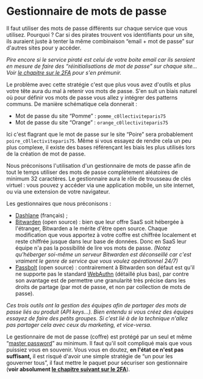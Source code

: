 # Gestionnaire de mots de passe

Il faut utiliser des mots de passe différents sur chaque service que vous utilisez. Pourquoi ? Car si des pirates trouvent vos identifiants pour un site, ils auraient juste à tenter la même combinaison “email + mot de passe” sur d'autres sites pour y accéder.

_Pire encore si le service piraté est celui de votre boite email car ils seraient en mesure de faire des “réinitialisations de mot de passe” sur chaque site… Voir [le chapitre sur le 2FA](security/two-factor-authentication.mdx) pour s'en prémunir._

Le problème avec cette stratégie c'est que plus vous avez d'outils et plus votre tête aura du mal à retenir vos mots de passe. S'en suit un biais naturel où pour définir vos mots de passe vous allez y intégrer des patterns communs. De manière schématique cela donnerait :

- Mot de passe du site “Pomme” : `pomme_c0llectiviteparis75`
- Mot de passe du site “Orange” : `orange_c0llectiviteparis75`

Ici c'est flagrant que le mot de passe sur le site “Poire” sera probablement `poire_c0llectiviteparis75`. Même si vous essayez de rendre cela un peu plus complexe, il existe des bases référençant les biais les plus utilisés lors de la création de mot de passe.

Nous préconisons l'utilisation d'un gestionnaire de mots de passe afin de tout le temps utiliser des mots de passe complètement aléatoires de minimum 32 caractères. Le gestionnaire aura le rôle de trousseau de clés virtuel : vous pouvez y accéder via une application mobile, un site internet, ou via une extension de votre navigateur.

Les gestionnaires que nous préconisons :

- [Dashlane](https://www.dashlane.com/) (français) ;
- [Bitwarden](https://bitwarden.com/) (open source) : bien que leur offre SaaS soit hébergée à l'étranger, Bitwarden a le mérite d'être open source. Chaque modification que vous apportez à votre coffre est chiffrée localement et reste chiffrée jusque dans leur base de données. Donc en SaaS leur équipe n'a pas la possibilité de lire vos mots de passe. _(Notez qu'héberger soi-même un serveur Bitwarden est déconseillé car c'est vraiment le genre de service que vous voulez opérationnel 24/7)_
- [Passbolt](https://www.passbolt.com/) (open source) : contrairement à Bitwarden son défaut est qu'il ne supporte pas le standard [WebAuthn](https://webauthn.io/) (détaillé plus bas), par contre son avantage est de permettre une granularité très précise dans les droits de partage (par mot de passe, et non par collection de mots de passe).

_Ces trois outils ont la gestion des équipes afin de partager des mots de passe liés au produit (API keys…). Bien entendu si vous créez des équipes essayez de faire des petits groupes. Si c'est lié à de la technique n'allez pas partager cela avec ceux du marketing, et vice-versa._

Le gestionnaire de mot de passe (coffre) est protégé par un seul et même “[master password](<https://en.wikipedia.org/wiki/Master_Password_(algorithm)>)” au minimum. Il faut qu'il soit compliqué mais que vous puissiez vous en souvenir. Vous vous en doutez, **en l'état ce n'est pas suffisant,** il est risqué d'avoir une simple stratégie de “un pour les gouverner tous”, il faut mettre le paquet pour sécuriser son gestionnaire (**voir absolument [le chapitre suivant sur le 2FA](security/two-factor-authentication.mdx)**).
